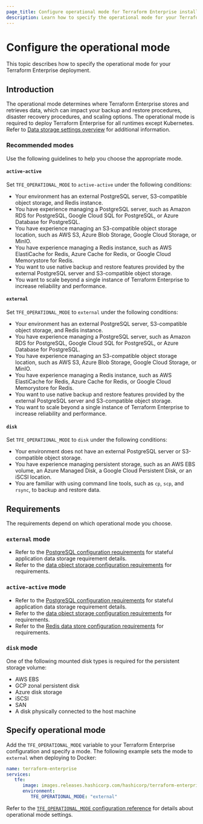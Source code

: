 ```yaml
---
page_title: Configure operational mode for Terraform Enterprise installation
description: Learn how to specify the operational mode for your Terraform Enterprise deployment. The operational mode determines how Terraform stores the data, which affects procedures for ensuring resilience and scalability.
---
```


# Configure the operational mode

This topic describes how to specify the operational mode for your Terraform Enterprise deployment.

## Introduction

The operational mode determines where Terraform Enterprise stores and retrieves data, which can impact your backup and restore procedures, disaster recovery procedures, and scaling options. The operational mode is required to deploy Terraform Enterprise for all runtimes except Kubernetes. Refer to [Data storage settings overview](/terraform/enterprise/deploy/configuration/storage) for additional information.

### Recommended modes

Use the following guidelines to help you choose the appropriate mode.

#### `active-active`

Set `TFE_OPERATIONAL_MODE`  to `active-active` under the following conditions:

- Your environment has an external PostgreSQL server, S3-compatible object storage, and Redis instance.
- You have experience managing a PostgreSQL server,  such as Amazon RDS for PostgreSQL, Google Cloud SQL for PostgreSQL, or Azure Database for PostgreSQL.
- You have experience managing an S3-compatible object storage location, such as AWS S3, Azure Blob Storage, Google Cloud Storage, or MinIO.
- You have experience managing a Redis instance, such as AWS ElastiCache for Redis, Azure Cache for Redis, or Google Cloud Memorystore for Redis.
- You want to use native backup and restore features provided by the external PostgreSQL server and S3-compatible object storage.
- You want to scale beyond a single instance of Terraform Enterprise to increase reliability and performance.

#### `external`

Set `TFE_OPERATIONAL_MODE`  to `external` under the following conditions:

- Your environment has an external PostgreSQL server, S3-compatible object storage, and Redis instance.
- You have experience managing a PostgreSQL server,  such as Amazon RDS for PostgreSQL, Google Cloud SQL for PostgreSQL, or Azure Database for PostgreSQL.
- You have experience managing an S3-compatible object storage location, such as AWS S3, Azure Blob Storage, Google Cloud Storage, or MinIO.
- You have experience managing a Redis instance, such as AWS ElastiCache for Redis, Azure Cache for Redis, or Google Cloud Memorystore for Redis.
- You want to use native backup and restore features provided by the external PostgreSQL server and S3-compatible object storage.
- You want to scale beyond a single instance of Terraform Enterprise to increase reliability and performance.

#### `disk`

Set `TFE_OPERATIONAL_MODE`  to `disk` under the following conditions:

- Your environment does not have an external PostgreSQL server or S3-compatible object storage.
- You have experience managing persistent storage, such as an AWS EBS volume, an Azure Managed Disk, a Google Cloud Persistent Disk, or an iSCSI location.
- You are familiar with using command line tools, such as `cp`, `scp`, and `rsync`, to backup and restore data.

## Requirements

The requirements depend on which operational mode you choose.

### `external` mode

- Refer to the [PostgreSQL configuration requirements](/terraform/enterprise/deploy/configuration/storage/connect-database) for stateful application data storage requirement details.
- Refer to the [data object storage configuration requirements](/terraform/enterprise/deploy/configuration/storage/connect-object) for requirements.

### `active-active` mode

- Refer to the [PostgreSQL configuration requirements](/terraform/enterprise/deploy/configuration/storage/connect-database) for stateful application data storage requirement details.
- Refer to the [data object storage configuration requirements](/terraform/enterprise/deploy/configuration/storage/connect-object) for requirements.
- Refer to the [Redis data store configuration requirements](/terraform/enterprise/deploy/configuration/storage/connect-redis) for requirements.

### `disk` mode

One of the following mounted disk types is required for the persistent storage volume:

- AWS EBS
- GCP zonal persistent disk
- Azure disk storage
- iSCSI
- SAN
- A disk physically connected to the host machine

## Specify operational mode

Add the `TFE_OPERATIONAL_MODE` variable to your Terraform Enterprise configuration and specify a mode. The following example sets the mode to `external` when deploying to Docker:

```yaml
name: terraform-enterprise
services:
   tfe:
      image: images.releases.hashicorp.com/hashicorp/terraform-enterprise:<vYYYYMM-#>
      environment:
         TFE_OPERATIONAL_MODE: "external"   
```

Refer to the [`TFE_OPERATIONAL_MODE` configuration reference](/terraform/enterprise/deploy/reference/configuration) for details about operational mode settings.